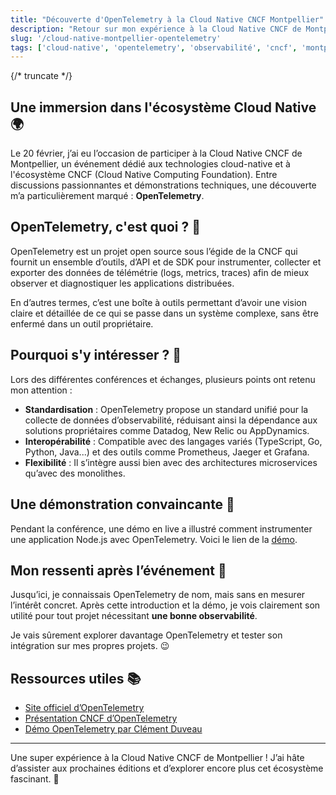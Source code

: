 ```yaml
---
title: "Découverte d'OpenTelemetry à la Cloud Native CNCF Montpellier"
description: "Retour sur mon expérience à la Cloud Native CNCF de Montpellier le 20 février et ma découverte d'OpenTelemetry."
slug: '/cloud-native-montpellier-opentelemetry'
tags: ['cloud-native', 'opentelemetry', 'observabilité', 'cncf', 'montpellier']
---
```



<HorizontalDisplay />

{/* truncate */}

## Une immersion dans l'écosystème Cloud Native 🌍

Le 20 février, j’ai eu l’occasion de participer à la Cloud Native CNCF de Montpellier, un événement dédié aux technologies cloud-native et à l'écosystème CNCF (Cloud Native Computing Foundation). Entre discussions passionnantes et démonstrations techniques, une découverte m’a particulièrement marqué : **OpenTelemetry**.

## OpenTelemetry, c'est quoi ? 🤔

OpenTelemetry est un projet open source sous l’égide de la CNCF qui fournit un ensemble d’outils, d’API et de SDK pour instrumenter, collecter et exporter des données de télémétrie (logs, metrics, traces) afin de mieux observer et diagnostiquer les applications distribuées.

En d’autres termes, c’est une boîte à outils permettant d’avoir une vision claire et détaillée de ce qui se passe dans un système complexe, sans être enfermé dans un outil propriétaire.

<ArialInArticle />

## Pourquoi s'y intéresser ? 🚀

Lors des différentes conférences et échanges, plusieurs points ont retenu mon attention :

-   **Standardisation** : OpenTelemetry propose un standard unifié pour la collecte de données d’observabilité, réduisant ainsi la dépendance aux solutions propriétaires comme Datadog, New Relic ou AppDynamics.
-   **Interopérabilité** : Compatible avec des langages variés (TypeScript, Go, Python, Java...) et des outils comme Prometheus, Jaeger et Grafana.
-   **Flexibilité** : Il s’intègre aussi bien avec des architectures microservices qu’avec des monolithes.

## Une démonstration convaincante 🎯

Pendant la conférence, une démo en live a illustré comment instrumenter une application Node.js avec OpenTelemetry. Voici le lien de la [démo](https://killercoda.com/clement/scenario/opentelemetry-instrumentation-demo).

<ArialInArticle />

## Mon ressenti après l’événement 📝

Jusqu’ici, je connaissais OpenTelemetry de nom, mais sans en mesurer l’intérêt concret. Après cette introduction et la démo, je vois clairement son utilité pour tout projet nécessitant **une bonne observabilité**.

Je vais sûrement explorer davantage OpenTelemetry et tester son intégration sur mes propres projets. 😉

## Ressources utiles 📚

-   [Site officiel d’OpenTelemetry](https://opentelemetry.io/)
-   [Présentation CNCF d’OpenTelemetry](https://www.cncf.io/projects/opentelemetry/)
-   [Démo OpenTelemetry par Clément Duveau](https://killercoda.com/clement/scenario/opentelemetry-instrumentation-demo)

---

Une super expérience à la Cloud Native CNCF de Montpellier ! J’ai hâte d’assister aux prochaines éditions et d’explorer encore plus cet écosystème fascinant. 🚀

<ArialMultiplex />
